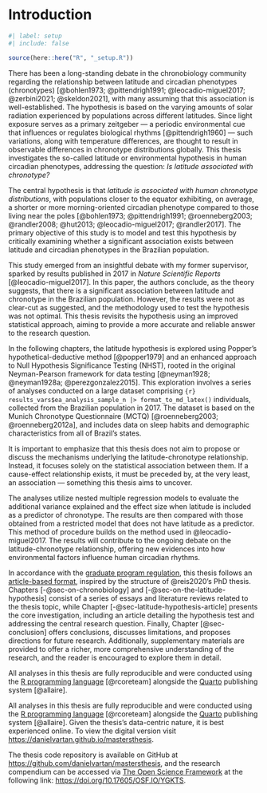 <!-- %:::% index begin %:::% -->
# Introduction {#sec-introduction}

```r
#| label: setup
#| include: false

source(here::here("R", "_setup.R"))
```

<!-- %:::% index pdf begin %:::% -->
There has been a long-standing debate in the chronobiology community regarding the relationship between latitude and circadian phenotypes (chronotypes) [@bohlen1973; @pittendrigh1991; @leocadio-miguel2017; @zerbini2021; @skeldon2021], with many assuming that this association is well-established. The hypothesis is based on the varying amounts of solar radiation experienced by populations across different latitudes. Since light exposure serves as a primary zeitgeber — a periodic environmental cue that influences or regulates biological rhythms [@pittendrigh1960] — such variations, along with temperature differences, are thought to result in observable differences in chronotype distributions globally. This thesis investigates the so-called latitude or environmental hypothesis in human circadian phenotypes, addressing the question: *Is latitude associated with chronotype?*

The central hypothesis is that *latitude is associated with human chronotype distributions*, with populations closer to the equator exhibiting, on average, a shorter or more morning-oriented circadian phenotype compared to those living near the poles [@bohlen1973; @pittendrigh1991; @roenneberg2003; @randler2008; @hut2013; @leocadio-miguel2017; @randler2017]. The primary objective of this study is to model and test this hypothesis by critically examining whether a significant association exists between latitude and circadian phenotypes in the Brazilian population.

This study emerged from an insightful debate with my former supervisor, sparked by results published in 2017 in *Nature Scientific Reports* [@leocadio-miguel2017]. In this paper, the authors conclude, as the theory suggests, that there is a significant association between latitude and chronotype in the Brazilian population. However, the results were not as clear-cut as suggested, and the methodology used to test the hypothesis was not optimal. This thesis revisits the hypothesis using an improved statistical approach, aiming to provide a more accurate and reliable answer to the research question.

In the following chapters, the latitude hypothesis is explored using Popper's hypothetical-deductive method [@popper1979] and an enhanced approach to Null Hypothesis Significance Testing (NHST), rooted in the original Neyman-Pearson framework for data testing [@neyman1928; @neyman1928a; @perezgonzalez2015]. This exploration involves a series of analyses conducted on a large dataset comprising `{r} results_vars$ea_analysis_sample_n |> format_to_md_latex()` individuals, collected from the Brazilian population in 2017. The dataset is based on the Munich Chronotype Questionnaire (MCTQ) [@roenneberg2003; @roenneberg2012a], and includes data on sleep habits and demographic characteristics from all of Brazil's states.

It is important to emphasize that this thesis does not aim to propose or discuss the mechanisms underlying the latitude-chronotype relationship. Instead, it focuses solely on the statistical association between them. If a cause-effect relationship exists, it must be preceded by, at the very least, an association — something this thesis aims to uncover.

The analyses utilize nested multiple regression models to evaluate the additional variance explained and the effect size when latitude is included as a predictor of chronotype. The results are then compared with those obtained from a restricted model that does not have latitude as a predictor. This method of procedure builds on the method used in @leocadio-miguel2017. The results will contribute to the ongoing debate on the latitude-chronotype relationship, offering new evidences into how environmental factors influence human circadian rhythms.

In accordance with the [graduate program regulation](https://leginf.usp.br/?resolucao=resolucao-copgr-no-7829-de-03-de-outubro-de-2019#:~:text=XI%20%E2%80%93%20PROCEDIMENTOS%20PARA%20DEP%C3%93SITO%20DA%20DISSERTA%C3%87%C3%83O), this thesis follows an [article-based format](https://en.wikipedia.org/wiki/Collection_of_articles), inspired by the structure of @reis2020's PhD thesis. Chapters [-@sec-on-chronobiology] and [-@sec-on-the-latitude-hypothesis] consist of a series of essays and literature reviews related to the thesis topic, while Chapter [-@sec-latitude-hypothesis-article] presents the core investigation, including an article detailing the hypothesis test and addressing the central research question. Finally, Chapter [@sec-conclusion] offers conclusions, discusses limitations, and proposes directions for future research. Additionally, supplementary materials are provided to offer a richer, more comprehensive understanding of the research, and the reader is encouraged to explore them in detail.

::: {.content-visible when-format="html"}
All analyses in this thesis are fully reproducible and were conducted using the [R programming language](https://www.r-project.org/) [@rcoreteam] alongside the [Quarto](https://quarto.org/) publishing system [@allaire].
:::

::: {.content-visible when-format="pdf"}
All analyses in this thesis are fully reproducible and were conducted using the [R programming language](https://www.r-project.org/) [@rcoreteam] alongside the [Quarto](https://quarto.org/) publishing system [@allaire]. Given the thesis's data-centric nature, it is best experienced online. To view the digital version
visit <https://danielvartan.github.io/mastersthesis>.

The thesis code repository is available on GitHub at <https://github.com/danielvartan/mastersthesis>, and the research compendium can be accessed via [The Open Science Framework](https://osf.io/) at the following link:  <https://doi.org/10.17605/OSF.IO/YGKTS>.
:::
<!-- %:::% index end %:::% -->
